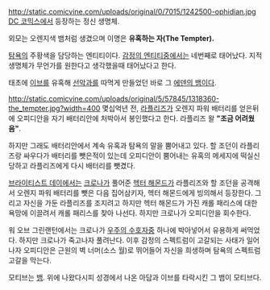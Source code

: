http://static.comicvine.com/uploads/original/0/7015/1242500-ophidian.jpg
[[DC 코믹스]]에서 등장하는 정신 생명체.

외모는 오렌지색 뱀처럼 생겼으며 이명은 '''유혹하는 자(The Tempter).'''

[[탐욕]]의 주황색을 담당하는 엔티티이다.
[[감정의 엔티티]]중에서는 네번째로 태어났다. 지적 생명체가 무언가를 원한다고 생각했을때 태어났다고 한다.

태초에 [[이브]]를 유혹해 [[선악과]]를 따먹게 만들었던 바로 그 [[에덴의 뱀]]이다.

http://static.comicvine.com/uploads/original/5/57845/1318360-the_tempter.jpg?width=400
몇십억년 전, [[라플리즈]]가 오렌지 파워 배터리를 얻은뒤에 오피디안을 자기 배터리안에 처박아서 봉인했다고 한다. 라플리즈 왈 '''"조금 어려웠음"'''.

하지만 그래도 배터리안에서 계속 유혹과 탐욕의 말을 뿜어내고 있다. 할 조던이 라플리즈랑 싸우다가 배터리를 뺏은적이 있는데 오피디안이 뿜어내는 유혹의 메세지에 떡실신당하고 라플리즈에게 다시 배터리를 뺏겼다.

[[브라이티스트 데이]]에서는 [[크로나]]가 풀어준 [[헥터 해몬드]]가 라플리즈와 할 조던을 공격해서 오렌지 파워 배터리를 뺏은 다음 집어삼키자, 헥터 해몬드에게 빙의해서 등장한다. 그리고 자신을 가둔 라플리즈를 조지려고 하지만 헥터 해몬드가 가진 캐롤 패리스에 대한 욕망에 이끌려서 캐롤 패리스를 찾아 나선다. 하지만 크로나가 오피디안을 회수한다.

워 오브 그린랜턴에서는 크로나가 [[우주의 수호자]]중 하나에 박아넣어서 유용하게 써먹었다. 하지만 크로나가 죽고나자 풀려난다. 이후 감정의 스펙트럼이 고갈되는 사태가 일어나자 오피디안은 근원의 벽 너머(소스 월)로 뛰어들어 자신을 희생하며 탐욕의 스펙트럼 고갈을 막는다.

모티브는 [[뱀]]. 위에 나왔다시피 성경에서 나온 아담과 이브를 타락시킨 그 뱀이 모티브다.
